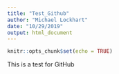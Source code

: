 ```yaml
---
title: "Test_Github"
author: "Michael Lockhart"
date: "10/29/2019"
output: html_document
---
```


```r
knitr::opts_chunk$set(echo = TRUE)
```

This is a test for GitHub